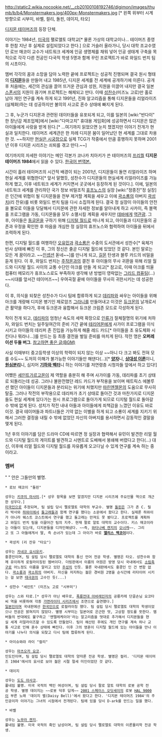 http://static2.wikia.nocookie.net/__cb20100108192746/digimon/images/thumb/b/b4/Monstermakers.jpg/400px-Monstermakers.jpg
[* 왼쪽 위부터 시계 방향으로 시부미, 바벨, 컬리, 돌핀, 데이지, 타오]

[[디지몬 테이머즈]]의 등장 단체.

이야기는 1984년, [[미국]]의 팰로앨토 대학교[* 물론 가상의 대학교이나... 테이머즈 종영 후 한참 지난 후 실제로 설립되었다고 한다.] 으로 거슬러 올라가니, 당시 대학 조교수였던 로브 매코이 교수가 네트워크 세계에 인공 생명체를 채워 넣어 인공 생태계 구축을 목적으로 각각 다른 전공인 다국적 학생 5명과 함께 꾸린 프로젝트가 바로 와일드 번치 팀의 시초이다.

멤버 각각의 꿈과 소망을 담아 노력한 끝에 프로젝트는 성공적 진행되며 결국 원시 형태의 '''[[디지몬]]'''들을 만들어 내고 1985년, 디지몬 세계를 전 세계에 공개하기에 이른다. 공개 후 처음에는, 세간의 관심을 끌어 뜨거운 관심과 성원, 지원을 이끌어 내지만 결국 일본 [[스폰서]]의 지원이 끊기며 프로젝트는 해체되고 만다. 이때 [[성찬수]](미즈노 고로)만 홀로 남아 개인 연구를 계속 하게 되고 1991년, 진화 알고리즘을 통해 디지몬들을 리얼라이즈(실체화)하는 데 성공하지만 불의의 사고로 혼수 상태에 빠지게 된다.

그 후, 누군가 디지몬과 관련된 데이터들을 유포되게 되고, 이를 일본의 [wiki:"반다이" 한 장난감 제조업체]에서 [wiki:"다마고치" 휴대용 게임화]에 성공하면서 디지몬은 많은 아이들에게 사랑을 받게 된다.[* ...여기까지 읽었으면 눈치 챘겠지만 이야기 전개가 현실과 일치한다. 테이머즈 세계관은 한 차례 디지몬 붐이 일어났던 현 세계를 그대로 차용한 것. ~~하지만 [[현실은 시궁창]]으로 실제 TCG가 작중에서 만큼 흥행하지 못하며 2001년 이후 디지몬 시리즈는 쇠퇴를 겪고 만다.~~]

여기까지의 자세한 이야기는 메인 각본가 코나카 치아키가 쓴 테이머즈의 [[프리퀄]] '''디지몬 테이머즈 1984'''에서 읽을 수 있다. [http://blog.naver.com/kb9408/20192923969 한국어 번역본.]

시간이 흘러 테이머즈의 시간적 배경이 되는 2001년, 디지몬들이 돌연 리얼라이즈 하며 현실 세계를 위협한다[* 앞서 말했듯, 성찬수가 디지몬들의 현실세계 리얼라이즈를 가능하게 했고, 이후 네트워크 세계가 커지면서 곳곳에서 등장하게 된 것이다.]. 이에, 일본의 네트워크 세계를 관리하던 국가 정보 비밀조직 [[휴프노스]]의 실장 [wiki:"정종진"정 실장]은 인간에 위협이 될 디지몬들을 전부 제거할 계획을 세우고 이에 [[곽소룡]]의 아버지 [[곽성치]](리 잔유)를 비롯 와일드 번치 팀을 다시 소집하게 된다. 결국 정 실장이 아이들의 안전을 볼모로 이들을 닦달해서 디지몬에 관한 자세한 정보를 알아내게 하고 사카이, 즉 블랙홀 프로그램을 가동, 디지몬들을 모두 소멸시킬 계획을 세우지만 [[데바]]에게 [[역관광]]. 그 후, 아이들은 [[동글몬]]을 구하기 위해 [[디지털 월드]]로 떠나게 되고, 아이들과 디지몬들의 공존과 우정을 확인한 후 마음을 개심한 정 실장의 휴프노스와 협력하여 아이들을 뒤에서 조력하게 된다.

한편, 디지털 월드를 여행하던 [[오유민]]과 [[곽소룡]]은 수중의 도서관에서 성찬수[* 육체가 빈사 상태에 빠진 이 후, 그의 정신은 줄곧 디지털 월드에 있었던 것 같다. 본인 말로는 모든 게 꿈이라고. ~~[[인셉션]] 돋네~~]를 만나게 되고, [[길몬]] 탄생과 블루 카드의 비밀을 듣게 된다. 이 후, 와일드 번치는 [[주작몬]]과의 결전 후 아이들의 무사 귀환을 위해 리얼 월드와 디지털 월드 사이의 교통 수단인 아크를 만들 게 되고[* 참고로, 이때 아크를 띄울 컴퓨터 메모리가 휴프노스로도 부족하자 생각해 낸 방법이 영락없는 [[그리드 컴퓨팅]](...) ~~시대를 앞서간 테이머즈~~]  우여곡절 끝에 아이들을 무사히 귀한시키는 데 성공한다.

이 후, 의식을 되찾은 성찬수가 다시 팀에 합류하게 되고 [[데리파]]와 싸우는 아이들을 위해 아크를 개량해 디지몬 병기인 제로암즈 [[그라니]]를 만들어내고 이것은 [[듀크몬]]의 날개로서 큰 활약을 하다가, 후에 듀크몬과 융합해서 듀크몬 크림존 모드로 각성하게 된다.

작이 전개 되고, [[데리파]]의 엄청난 속도의 세력 확장으로 [[인류]]가 절체절명의 위기에 처하자, 와일드 번치는 일주일여간의 준비 기간 끝에 [[테리어몬]]에게 사가이 프로그램을 이식 시키고 아이들의 데리퍼 존 진입을 가능하게 해줄 레드 카드[* 아이들을 초 유도체화 시킨다나 뭐라나...]를 만드는 등 최종 결전을 벌일 준비를 마치게 된다. 작전 명은 '''오퍼레이션 두들 버그'''. [http://blog.naver.com/kb9408/20194977456 참고하면 좋은 글(BGM)]

사실 이때부터 중고등학생 이상의 학력이 되지 않는 이상 ~~아니 다 크고 봐도 전혀 모를 수도~~ 도저히 이해가 불가능한 이야기들만 해댄다(...)[* '''[[양자]]'''니, '''[[상대성 이론]]'''이니, '''[[원심분리]]'''니, 심지어 '''[[기하와 벡터]]'''니 하는 이야기를 저연령층 시청자들 앞에서 하고 있다!]

어쨌든 [[세인트가르고몬]]이 제 역할을 충분히 해 주며 사가이를 가동, 데리파를 초기 상태로 되돌리는데 성공. 그러나 불완전했던 레드 카드가 부작용을 보이며 매트릭스 에볼루션 했던 아이들이 디지몬들과 분리되는 위기에 처했지만 [[마린엔젤몬]]의 도움으로 무사히 탈출. 그러나 작전의 부작용으로 데리파가 초기 상태로 돌아간 것과 마찬가지로 디지몬들도 현실 세계에 있다가는 원시 프로그램으로 돌아가게 되므로 디지털 월드로 돌아갈 수 밖에 없게 된다. 성치가 작전 내내 아들과 아이들에게 죄책감을 느꼈던 이유도 바로 이것. 결국 테이머들과 파트너들은 기약 없는 이별을 하게 되고 소룡이 세계를 지키기 위해서 그러한 결정을 내릴 수 밖에 없었던 자신의 아버지를 용서하면서 감동적인 결말을 맺게 된다.

1년 후의 이야기를 담은 드라마 CD에 따르면 정 실장과 협력해서 유민이 발견한 리얼 월드와 디지털 월드의 게이트를 발견하고 시멘트로 도배해서 봉쇄해 버렸다고 한다(...) 대신, 이후에 리얼 월드와 디지털 월드를 자유롭게 오고다닐 수 있게 연구를 계속 하는 중이라고.

=== 멤버 ===
" " 안은 그들만의 별명.

 * 로브 매코이 "돌핀"

 성우는 [[키쿠치 마사미]].[* 성우 항목을 보면 알겠지만 디지몬 시리즈에 주요인물 역으로 개근한 성우다.]
 [[미국인]]으로 추정되며, 팀 설립 당시 팰로앨토 대학의 부교수. 별명 [[돌핀]]은 그가 존 C. 릴리 박사와 [[하와이]]에서 [[돌고래]]들과 함께 연구를 했다는 소문에서 왔다고 한다. 실제론 하와이가 아니라 웨스트 코스트에서 연구를 했고 돌고래는 만져도 못 봤다고. 프로젝트를 계획하고 와일드 번치 팀을 이끌어간 팀의 지주. 현재 팔로 알토 대학의 교수이다. 키스 매코이라는 아들이 있는데, 디지몬들을 디자인해냈다. ~~즉, [[와타나베 켄지]]의 [[오너캐]]~~. 그리고 또 그 아들에게서 딸, 즉 손녀가 있는데 그 아이가 바로 '''[[앨리스 맥코이]]'''이다.

 * 곽성치 (리 잔유 "타오")

 성우는 [[카네코 요시유키]].
 홍콩인이며, 팀 설립 당시 팰로앨토 대학의 통신 언어 전공 학생. 별명은 타오. 성찬수와 함께 유이하게 로컬라이징된 멤버이다. 더빙판에서 이름의 어원은 방영 당시 국내에서도 [[소림축구]]로 어느정도 이름을 알리고 있던 [[주성치]] 인듯. 물론 국내판에서도 홍콩인 인 건 변함 없다. [[곽소룡]]과 [[곽소희]]의 아버지. 자신을 저지하는 젊은 경비원 2명을 순식간에 리타이어 시키는 걸 보면 [[태극권]]의 고수인 듯(...)

 * 성찬수 "세인트" (미즈노 고로 "시부미")

 성우는 스와 타로.[* 성우가 아닌 배우로, [[폭룡전대 아바레인저]]의 공룡카레 단골손님 요코타씨 역을 비롯하여 각종 [[가면라이더 시리즈]]에서 조연으로 출연했다.]
 [[일본인]]이며 국내판에선 [[한국인]]으로 로컬러이징 했다. 팀 설립 당시 팰로앨토 대학의 학생이었으나 전공은 밝혀지지 않았다. 별명 시부미는 일본어로 은근한 멋, 고상함 정도를 뜻한다. 멤버들의 반대에도 불구하고 '엔텔레케이아'라는 알고리즘을 멋대로 추가해서 디지몬들을 현실 세계 리얼라이즈할 수 있도록 만들었다. 팀이 해산된 후에도 개인 연구를 계속 하나 교통 사고로 인해 혼수 상태에 빠진다. 이후 그의 영혼이 디지털 월드에 있는 아이들을 만나 이야기를 나누다 의식을 되찾고 다시 팀에 합류하게 된다.

 * 아이슈와랴 라이 "컬리"

 성우는 [[마츠오카 요코]].
 인도인이며, 팀 설립 당시 팰로앨토 대학의 양자론 전공 학생. 별명은 컬리. '디지몬 테이머즈 1984'에서의 묘사로 보아 젊은 시절 절세 미인이었던 것 같다.

 * 데이지

 성우는 [[도도 아사코]].
 풀네임 불명. 미국 국적의 백인 여성이며, 팀 설립 당시 팔로 알토 대학의 로봇 공학 전공 학생. 별명 데이지는 ~~로봇 덕후 답게~~ [[2001 스페이스 오딧세이]]의 로봇 [[HAL 9000]]이 부른 노래 '데이지 벨(Daisy Bell)'에서 왔다고 한다. '디지몬 테이머즈 1984'의 주인공이자 이야기는 그녀의 시점에서 전개된다. 팀에 있을 당시 D-ark를 만드는 일을 했다.

 * 바벨

 성우는 [[노무라 켄지]].
 풀네임 불명. 미국 국적의 흑인 남성이며, 팀 설립 당시 팰로앨토 대학의 이론물리학 전공 학생.
